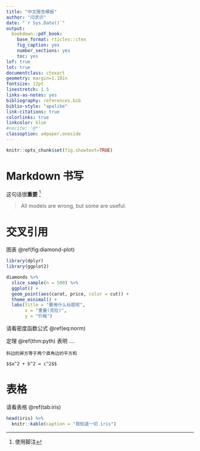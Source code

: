 ```yaml
---
title: "中文报告模板"
author: "闫求识"
date: "`r Sys.Date()`"
output:
  bookdown::pdf_book:
    base_format: rticles::ctex
    fig_caption: yes
    number_sections: yes
    toc: yes
lof: true
lot: true
documentclass: ctexart
geometry: margin=1.18in
fontsize: 12pt
linestretch: 1.5
links-as-notes: yes
bibliography: references.bib
biblio-style: "apalike"
link-citations: true
colorlinks: true
linkcolor: blue
#nocite: '@*'
classoption: a4paper,oneside
---
```



```r
knitr::opts_chunk$set(fig.showtext=TRUE)
```


# Markdown 书写

这句话很**重要** ^[使用脚注] 

> All models are wrong, but some are useful. 



# 交叉引用

图表 
\@ref(fig:diamond-plot)

```r
library(dplyr)
library(ggplot2)

diamonds %>% 
  slice_sample(n = 500) %>%
  ggplot() + 
  geom_point(aes(carat, price, color = cut)) + 
  theme_minimal() +
  labs(title = "要用什么标题呢",
       x = "重量(克拉)",
       y = "价格")
```


请看密度函数公式 \@ref(eq:norm)

\begin{equation}
(\#eq:norm)
f(x) = \frac{1}{\sqrt{2\pi}\sigma} e^{\frac{-(x - \mu)^2}{\sigma^2}}
\end{equation}


定理 \@ref(thm:pyth) 表明 ....
 
```theorem
斜边的屏方等于两个直角边的平方和

$$a^2 + b^2 = c^2$$
```




# 表格

请看表格 \@ref(tab:iris)

```r
head(iris) %>% 
  knitr::kable(caption = "我知道一切 iris")
```






